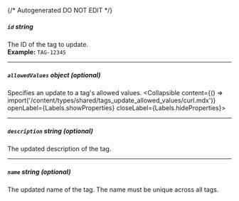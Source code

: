 {/* Autogenerated DO NOT EDIT  */}

##### `id` _string_
The ID of the tag to update.
<br/>
**Example:** `TAG-12345`

---
##### `allowedValues` _object (optional)_
Specifies an update to a tag's allowed values.
<Collapsible content={() => import('/content/types/shared/tags_update_allowed_values/curl.mdx')} openLabel={Labels.showProperties} closeLabel={Labels.hideProperties}>
</Collapsible>

---
##### `description` _string (optional)_
The updated description of the tag.

---
##### `name` _string (optional)_
The updated name of the tag. The name must be unique across all
tags.



